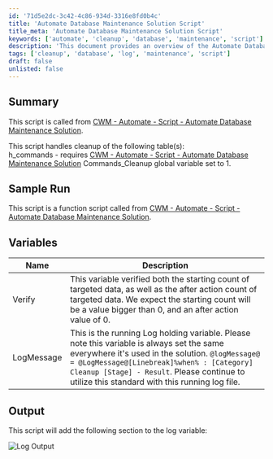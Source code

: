 ```yaml
---
id: '71d5e2dc-3c42-4c86-934d-3316e8fd0b4c'
title: 'Automate Database Maintenance Solution Script'
title_meta: 'Automate Database Maintenance Solution Script'
keywords: ['automate', 'cleanup', 'database', 'maintenance', 'script']
description: 'This document provides an overview of the Automate Database Maintenance Solution script, detailing its functionality for cleaning up specific database tables, the variables used within the script, and the expected output in the log file.'
tags: ['cleanup', 'database', 'log', 'maintenance', 'script']
draft: false
unlisted: false
---
```

## Summary

This script is called from [CWM - Automate - Script - Automate Database Maintenance Solution](https://proval.itglue.com/DOC-5078775-11637293). 

This script handles cleanup of the following table(s):  
h_commands - requires [CWM - Automate - Script - Automate Database Maintenance Solution](https://proval.itglue.com/DOC-5078775-11637293) Commands_Cleanup global variable set to 1.

## Sample Run

This script is a function script called from [CWM - Automate - Script - Automate Database Maintenance Solution](https://proval.itglue.com/DOC-5078775-11637293).

## Variables

| Name       | Description                                                                                                                                                                                                                                                                                               |
|------------|-----------------------------------------------------------------------------------------------------------------------------------------------------------------------------------------------------------------------------------------------------------------------------------------------------------|
| Verify     | This variable verified both the starting count of targeted data, as well as the after action count of targeted data. We expect the starting count will be a value bigger than 0, and an after action value of 0.                                                                                       |
| LogMessage | This is the running Log holding variable. Please note this variable is always set the same everywhere it's used in the solution. `@logMessage@ = @LogMessage@[Linebreak]%when% : [Category] Cleanup [Stage] - Result`. Please continue to utilize this standard with this running log file. |

## Output

This script will add the following section to the log variable:

![Log Output](../../../static/img/Automate-Database-Maintenance---Commands/image_1.png)











